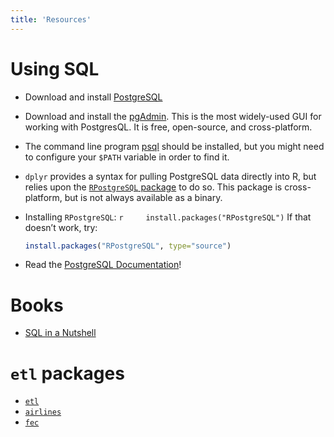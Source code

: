 ```yaml
---
title: 'Resources'
---
```



# Using SQL

+ Download and install [PostgreSQL](http://www.postgresql.com/download)
+ Download and install the [pgAdmin](http://www.pgadmin.org/download/). This is the most widely-used GUI for working with PostgresQL. It is free, open-source, and cross-platform. 
+ The command line program [psql](http://www.postgresql.org/docs/9.4/static/app-psql.html) should be installed, but you might need to configure your `$PATH` variable in order to find it. 
+ `dplyr` provides a syntax for pulling PostgreSQL data directly into R, but relies upon the [`RPostgreSQL` package](http://cran.r-project.org/web/packages/RPostgreSQL/index.html) to do so. This package is cross-platform, but is not always available as a binary. 
+ Installing `RPostgreSQL`:
    ```r
    install.packages("RPostgreSQL")
    ```
    If that doesn't work, try:
    
    ```r
    install.packages("RPostgreSQL", type="source")
    ```
+ Read the [PostgreSQL Documentation](http://www.postgresql.org/docs/9.4/interactive/index.html)!

# Books

- [SQL in a Nutshell](http://www.amazon.com/SQL-Nutshell-OReilly-Kevin-Kline/dp/0596518846/ref=sr_1_1?s=books&ie=UTF8&qid=1433865473&sr=1-1&keywords=sql+in+a+nutshell)

# `etl` packages

+ [`etl`](http://www.github.com/beanumber/etl)
+ [`airlines`](http://www.github.com/beanumber/airlines)
+ [`fec`](http://www.github.com/beanumber/fec)